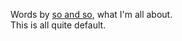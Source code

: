 Words by [so and so](https://www.google.com/npm), what I'm all about.<br />
This is all quite default.
